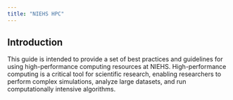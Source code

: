 ```yaml
---
title: "NIEHS HPC"
---
```


## Introduction

This guide is intended to provide a set of best practices and guidelines for using high-performance computing resources at NIEHS. High-performance computing is a critical tool for scientific research, enabling researchers to perform complex simulations, analyze large datasets, and run computationally intensive algorithms.

